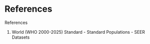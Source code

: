 # References

References 

1.	World (WHO 2000-2025) Standard - Standard Populations - SEER Datasets 
